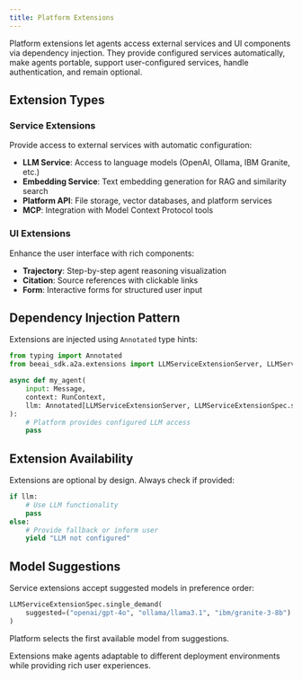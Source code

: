 ```yaml
--- 
title: Platform Extensions
---
```


Platform extensions let agents access external services and UI components via dependency injection. They provide configured services automatically, make agents portable, support user-configured services, handle authentication, and remain optional.

## Extension Types

### Service Extensions

Provide access to external services with automatic configuration:

- **LLM Service**: Access to language models (OpenAI, Ollama, IBM Granite, etc.)
- **Embedding Service**: Text embedding generation for RAG and similarity search
- **Platform API**: File storage, vector databases, and platform services
- **MCP**: Integration with Model Context Protocol tools

### UI Extensions

Enhance the user interface with rich components:

- **Trajectory**: Step-by-step agent reasoning visualization
- **Citation**: Source references with clickable links
- **Form**: Interactive forms for structured user input

## Dependency Injection Pattern

Extensions are injected using `Annotated` type hints:

```python
from typing import Annotated
from beeai_sdk.a2a.extensions import LLMServiceExtensionServer, LLMServiceExtensionSpec

async def my_agent(
    input: Message,
    context: RunContext,
    llm: Annotated[LLMServiceExtensionServer, LLMServiceExtensionSpec.single_demand()]
):
    # Platform provides configured LLM access
    pass
```

## Extension Availability

Extensions are optional by design. Always check if provided:

```python
if llm:
    # Use LLM functionality
    pass
else:
    # Provide fallback or inform user
    yield "LLM not configured"
```

## Model Suggestions

Service extensions accept suggested models in preference order:

```python
LLMServiceExtensionSpec.single_demand(
    suggested=("openai/gpt-4o", "ollama/llama3.1", "ibm/granite-3-8b")
)
```

Platform selects the first available model from suggestions.

Extensions make agents adaptable to different deployment environments while providing rich user experiences.
